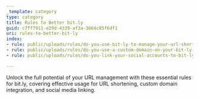 ```yaml
---
_template: category
type: category
title: Rules to Better bit.ly
guid: c7ff7911-e29d-4339-af3a-3664c85f6df1
uri: rules-to-better-bit-ly
index:
- rule: public/uploads/rules/do-you-use-bit-ly-to-manage-your-url-shortening/rule.mdx
- rule: public/uploads/rules/do-you-use-a-custom-domain-on-your-bit-ly-account/rule.mdx
- rule: public/uploads/rules/do-you-link-your-social-accounts-to-bit-ly/rule.mdx

---
```


Unlock the full potential of your URL management with these essential rules for bit.ly, covering effective usage for URL shortening, custom domain integration, and social media linking.
